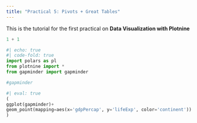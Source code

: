 ```yaml
---
title: "Practical 5: Pivots + Great Tables"
---
```


This is the tutorial for the first practical on **Data Visualization with Plotnine**

```python
1 + 1
```


```python
#| echo: true
#| code-fold: true
import polars as pl
from plotnine import *
from gapminder import gapminder
```


```python
#gapminder

```


```python
#| eval: true
(
ggplot(gapminder)+
geom_point(mapping=aes(x='gdpPercap', y='lifeExp', color='continent'))
)
```

